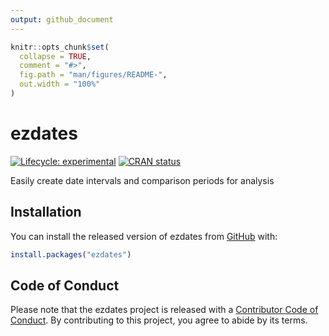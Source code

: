 ```yaml
---
output: github_document
---
```


<!-- README.md is generated from README.Rmd. Please edit that file -->

```r
knitr::opts_chunk$set(
  collapse = TRUE,
  comment = "#>",
  fig.path = "man/figures/README-",
  out.width = "100%"
)
```

# ezdates

<!-- badges: start -->
[![Lifecycle: experimental](https://img.shields.io/badge/lifecycle-experimental-orange.svg)](https://lifecycle.r-lib.org/articles/stages.html#experimental)
[![CRAN status](https://www.r-pkg.org/badges/version/ezdates)](https://CRAN.R-project.org/package=ezdates)
<!-- badges: end -->

Easily create date intervals and comparison periods for analysis

## Installation

You can install the released version of ezdates from [GitHub](https://github.com/EricLamphere/ezdates.git) with:

``` r
install.packages("ezdates")
```

## Code of Conduct

Please note that the ezdates project is released with a [Contributor Code of Conduct](https://contributor-covenant.org/version/2/0/CODE_OF_CONDUCT.html). By contributing to this project, you agree to abide by its terms.
